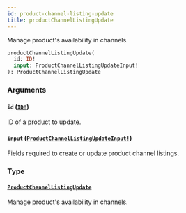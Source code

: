 ```yaml
---
id: product-channel-listing-update
title: productChannelListingUpdate
---
```


Manage product's availability in channels.

```graphql
productChannelListingUpdate(
  id: ID!
  input: ProductChannelListingUpdateInput!
): ProductChannelListingUpdate

```

### Arguments

#### `id` ([`ID!`](/developer/api-reference/scalars/id))

ID of a product to update.

#### `input` ([`ProductChannelListingUpdateInput!`](/developer/api-reference/inputs/product-channel-listing-update-input))

Fields required to create or update product channel listings.

### Type

#### [`ProductChannelListingUpdate`](/developer/api-reference/objects/product-channel-listing-update)

Manage product's availability in channels.

